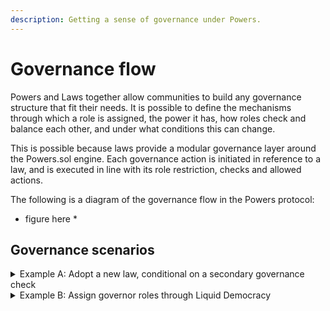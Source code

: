 ```yaml
---
description: Getting a sense of governance under Powers.
---
```


# Governance flow

Powers and Laws together allow communities to build any governance structure that fit their needs. It is possible to define the mechanisms through which a role is assigned, the power it has, how roles check and balance each other, and under what conditions this can change.

This is possible because laws provide a modular governance layer around the Powers.sol engine. Each governance action is initiated in reference to a law, and is executed in line with its role restriction, checks and allowed actions.

The following is a diagram of the governance flow in the Powers protocol:

* figure here * 

## Governance scenarios

<details>

<summary>Example A: Adopt a new law, conditional on a secondary governance check</summary>

**Law 1** allows 'members' of a community to propose adopting a new law. Law 1 is subject to a vote, and the proposal will only be accepted if more than half of the community votes in favour.

Alice, as a community member, proposes a law that allows community members to create a grant program with a budget of 500 tokens X. Other community members vote in favor. The proposal passes.

Alice calls the execute function. Now _nothing_ happens. Their proposal has been formalised but no executable call was send to the Powers protocol governing the community.

**Law 2** allows governors in the community to accept and implement new laws. Law 2 is also subject to a vote and, crucially, needs the exact same proposal to have passed at Law 1.

David, who is a senior, notices that a proposal has passed at Law 1. He puts the proposal up for a vote among other seniors. Eve and Helen, the other seniors, vote in favour.

Following the vote, David calls the execute function and the Power protocol implements the action: the new law is adopted and community members will be able to apply to the new grant program.

**Note** that this is a basic example of a governance chain: Multiple laws that are linked together through child-parent relations where a proposal needs to pass a child law before it can executed by a parent law. This chain gave members the right of initiative and governors the right of implementation, creating a balance of power between the two roles.

</details>

<details>

<summary>Example B: Assign governor roles through Liquid Democracy</summary>

**Law 1** allows 'members' of a community to nominate themselves for a 'governor' role in their community.

Alice, Bob and Charlotte each call the law through powers `execute` function and save their nomination in the law.

**Law 2** assigns governor roles to accounts saved in Law 1. It does this on the basis of delegated tokens held by accounts. Any account can call the law, triggering (and paying gas costs for) an election.

In January, David obtains a large amount of tokens and delegates them to Bob. He calls law 2 and triggers an election. Alice and Bob are elected and assigned as governors. In the following weeks, he notices that bob is not responding to messages and not voting in elections.

In February, he re-delegates his tokens Charlotte and in the next block calls an election. Alice and Charlotte win the election and are assigned as governors. Bob per immediate effect loses his governor role and all of its privileges.

**Note** that this is an example of assigning roles through what can be called Liquid Democracy. Roles can also be assigned directly, through votes among peers, a council vote or through a minimal threshold of token holdings. Pretty much anything is possible.

</details>

